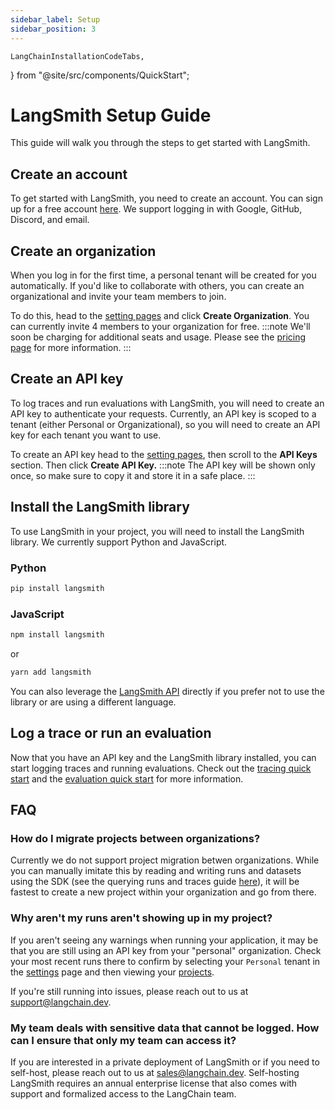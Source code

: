 ```yaml
---
sidebar_label: Setup
sidebar_position: 3
---
```


    LangChainInstallationCodeTabs,
} from "@site/src/components/QuickStart";

# LangSmith Setup Guide

This guide will walk you through the steps to get started with LangSmith.

## Create an account
To get started with LangSmith, you need to create an account. You can sign up for a free account [here](https://smith.langchain.com).
We support logging in with Google, GitHub, Discord, and email.

## Create an organization
When you log in for the first time, a personal tenant will be created for you automatically. If you'd like to collaborate with others, you can create an organizational and invite your team members to join.

To do this, head to the [setting pages](https://smith.langchain.com/settings) and click **Create Organization**.
You can currently invite 4 members to your organization for free.
:::note
We'll soon be charging for additional seats and usage. Please see the [pricing page](/pricing) for more information.
:::

## Create an API key
To log traces and run evaluations with LangSmith, you will need to create an API key to authenticate your requests.
Currently, an API key is scoped to a tenant (either Personal or Organizational), so you will need to create an API key for each tenant you want to use.

To create an API key head to the [setting pages](https://smith.langchain.com/settings), then scroll to the **API Keys** section. Then click **Create API Key.**
:::note
The API key will be shown only once, so make sure to copy it and store it in a safe place.
:::

## Install the LangSmith library
To use LangSmith in your project, you will need to install the LangSmith library. We currently support Python and JavaScript.

### Python
```bash
pip install langsmith
```

### JavaScript
```bash
npm install langsmith
```
or
```bash
yarn add langsmith
```

You can also leverage the [LangSmith API](https://api.smith.langchain.com/redoc) directly if you prefer not to use the library or are using a different language.

## Log a trace or run an evaluation
Now that you have an API key and the LangSmith library installed, you can start logging traces and running evaluations.
Check out the [tracing quick start](/tracing/quick_start) and the [evaluation quick start](/evaluation/quickstart) for more information.

## FAQ

### How do I migrate projects between organizations?

Currently we do not support project migration betwen organizations. While you can manually imitate this by reading and writing runs and datasets using the SDK (see the querying runs and traces guide [here](/tracing/faq/querying_traces)), it will be fastest to create a new project within your organization and go from there.

### Why aren't my runs aren't showing up in my project?

If you aren't seeing any warnings when running your application, it may be that you are still using an API key from your "personal" organization. Check your most recent runs there to confirm by selecting your `Personal` tenant in the [settings](https://smith.langchain.com/settings) page and then viewing your [projects](https://smith.langchain.com/projects).

If you're still running into issues, please reach out to us at <a href="mailto:support@langchain.dev">support@langchain.dev</a>.

### My team deals with sensitive data that cannot be logged. How can I ensure that only my team can access it?

If you are interested in a private deployment of LangSmith or if you need to self-host, please reach out to us at <a href="mailto:sales@langchain.dev">sales@langchain.dev</a>. Self-hosting LangSmith requires an annual enterprise license that also comes with support and formalized access to the LangChain team.